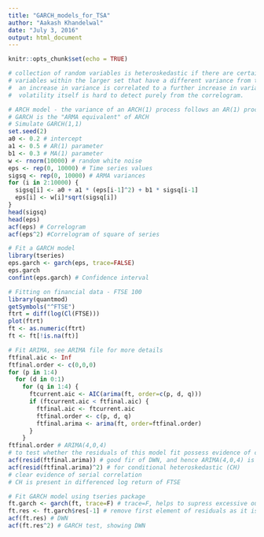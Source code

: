 ```yaml
---
title: "GARCH_models_for_TSA"
author: "Aakash Khandelwal"
date: "July 3, 2016"
output: html_document
---
```


```r
knitr::opts_chunk$set(echo = TRUE)
```


```r
# collection of random variables is heteroskedastic if there are certain groups, or subsets, of 
# variables within the larger set that have a different variance from the remaining variables.
#  an increase in variance is correlated to a further increase in variance. = Conditional
#  volatility itself is hard to detect purely from the correlogram.

# ARCH model - the variance of an ARCH(1) process follows an AR(1) process
# GARCH is the "ARMA equivalent" of ARCH
# Simulate GARCH(1,1)
set.seed(2)
a0 <- 0.2 # intercept
a1 <- 0.5 # AR(1) parameter
b1 <- 0.3 # MA(1) parameter
w <- rnorm(10000) # random white noise
eps <- rep(0, 10000) # Time series values
sigsq <- rep(0, 10000) # ARMA variances
for (i in 2:10000) {
  sigsq[i] <- a0 + a1 * (eps[i-1]^2) + b1 * sigsq[i-1]
  eps[i] <- w[i]*sqrt(sigsq[i])
}
head(sigsq)
head(eps)
acf(eps) # Correlogram
acf(eps^2) #Correlogram of square of series

# Fit a GARCH model
library(tseries)
eps.garch <- garch(eps, trace=FALSE)
eps.garch
confint(eps.garch) # Confidence interval 

# Fitting on financial data - FTSE 100
library(quantmod)
getSymbols("^FTSE")
ftrt = diff(log(Cl(FTSE))) 
plot(ftrt)
ft <- as.numeric(ftrt)
ft <- ft[!is.na(ft)]

# Fit ARIMA, see ARIMA file for more details
ftfinal.aic <- Inf
ftfinal.order <- c(0,0,0)
for (p in 1:4) 
  for (d in 0:1) 
    for (q in 1:4) {
      ftcurrent.aic <- AIC(arima(ft, order=c(p, d, q)))
      if (ftcurrent.aic < ftfinal.aic) {
        ftfinal.aic <- ftcurrent.aic
        ftfinal.order <- c(p, d, q)
        ftfinal.arima <- arima(ft, order=ftfinal.order)
      }
    }
ftfinal.order # ARIMA(4,0,4)
# to test whether the residuals of this model fit possess evidence of conditional heteroskedastic behaviour
acf(resid(ftfinal.arima)) # good fir of DWN, and hence ARIMA(4,0,4) is good fit
acf(resid(ftfinal.arima)^2) # for conditional heteroskedastic (CH)
# clear evidence of serial correlation
# CH is present in differenced log return of FTSE

# Fit GARCH model using tseries package
ft.garch <- garch(ft, trace=F) # trace=F, helps to supress excessive output
ft.res <- ft.garch$res[-1] # remove first element of residuals as it is NA
acf(ft.res) # DWN
acf(ft.res^2) # GARCH test, showing DWN

 
```


